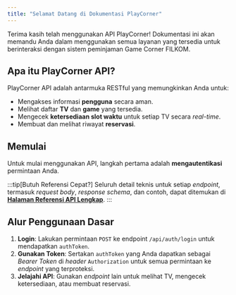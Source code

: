 ```yaml
---
title: "Selamat Datang di Dokumentasi PlayCorner"
---
```


Terima kasih telah menggunakan API PlayCorner! Dokumentasi ini akan memandu Anda dalam menggunakan semua layanan yang tersedia untuk berinteraksi dengan sistem peminjaman Game Corner FILKOM.

## Apa itu PlayCorner API?

PlayCorner API adalah antarmuka RESTful yang memungkinkan Anda untuk:
- Mengakses informasi **pengguna** secara aman.
- Melihat daftar **TV** dan **game** yang tersedia.
- Mengecek **ketersediaan slot waktu** untuk setiap TV secara *real-time*.
- Membuat dan melihat riwayat **reservasi**.

## Memulai

Untuk mulai menggunakan API, langkah pertama adalah **mengautentikasi** permintaan Anda.

:::tip[Butuh Referensi Cepat?]
Seluruh detail teknis untuk setiap *endpoint*, termasuk *request body*, *response schema*, dan contoh, dapat ditemukan di **[Halaman Referensi API Lengkap](/api)**.
:::

## Alur Penggunaan Dasar
1.  **Login**: Lakukan permintaan `POST` ke endpoint `/api/auth/login` untuk mendapatkan `authToken`.
2.  **Gunakan Token**: Sertakan `authToken` yang Anda dapatkan sebagai *Bearer Token* di *header* `Authorization` untuk semua permintaan ke *endpoint* yang terproteksi.
3.  **Jelajahi API**: Gunakan *endpoint* lain untuk melihat TV, mengecek ketersediaan, atau membuat reservasi.
